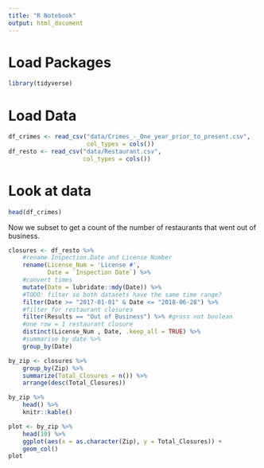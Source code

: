 ---
title: "R Notebook"
output: html_document
---

# Load Packages

```{r}
library(tidyverse)
```

# Load Data

```{r, cache = TRUE, echo = FALSE}
df_crimes <- read_csv("data/Crimes_-_One_year_prior_to_present.csv", 
                      col_types = cols())
df_resto <- read_csv("data/Restaurant.csv",
                     col_types = cols())
```


# Look at data
```{r}
head(df_crimes)
```

Now we subset to get a count of the number of restaurants that went out of business.
```{r}
closures <- df_resto %>%
    #rename Inspection.Date and License Number
    rename(License_Num = 'License #',
           Date = `Inspection Date`) %>%
    #convert times
    mutate(Date = lubridate::mdy(Date)) %>%
    #TODO: filter so both datasets have the same time range?
    filter(Date >= "2017-01-01" & Date <= "2018-06-28") %>%
    #filter for restaurant closures
    filter(Results == "Out of Business") %>% #gross not boolean
    #one row = 1 restaurant closure
    distinct(License_Num , Date, .keep_all = TRUE) %>%
    #summarise by date %>%
    group_by(Date)
```


```{r}
by_zip <- closures %>%
    group_by(Zip) %>%
    summarize(Total_Closures = n()) %>%
    arrange(desc(Total_Closures))
```

```{r}
by_zip %>%
    head() %>%
    knitr::kable()
```

```{r}
plot <- by_zip %>%
    head(10) %>%
    ggplot(aes(x = as.character(Zip), y = Total_Closures)) +
    geom_col()
plot
```

